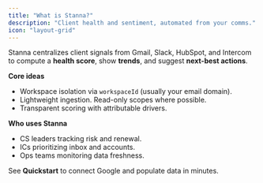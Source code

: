 ```yaml
---
title: "What is Stanna?"
description: "Client health and sentiment, automated from your comms."
icon: "layout-grid"
---
```

Stanna centralizes client signals from Gmail, Slack, HubSpot, and Intercom to compute a **health score**, show **trends**, and suggest **next-best actions**.

**Core ideas**
- Workspace isolation via `workspaceId` (usually your email domain).
- Lightweight ingestion. Read-only scopes where possible.
- Transparent scoring with attributable drivers.

**Who uses Stanna**
- CS leaders tracking risk and renewal.
- ICs prioritizing inbox and accounts.
- Ops teams monitoring data freshness.

<Note>See **Quickstart** to connect Google and populate data in minutes.</Note>
